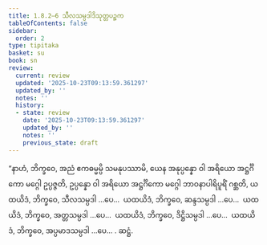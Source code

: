 ```yaml
---
title: 1.8.2–6 သီလသမ္ပဒါဒိသုတ္တပဉ္စက
tableOfContents: false
sidebar:
  order: 2
type: tipitaka
basket: su
book: sn
review:
  current: review
  updated: '2025-10-23T09:13:59.361297'
  updated_by: ''
  notes: ''
  history:
  - state: review
    date: '2025-10-23T09:13:59.361297'
    updated_by: ''
    notes: ''
    previous_state: draft
---
```



<ReviewStatus review={frontmatter.review} showDetails={true} />

<HypothesisAnnotation frontmatter={frontmatter} />

<DynamicBreadcrumb />

<Division number="78–82" book="sn" e="ch" v="18" p="291">

<Paragraph number="187" book="sn">
“နာဟံ, ဘိက္ခဝေ, အညံ ဧကဓမ္မမ္ပိ သမနုပဿာမိ, ယေန အနုပ္ပန္နော ဝါ အရိယော အဋ္ဌင်္ဂိကော မဂ္ဂေါ ဥပ္ပဇ္ဇတိ, ဥပ္ပန္နော ဝါ အရိယော အဋ္ဌင်္ဂိကော မဂ္ဂေါ ဘာဝနာပါရိပူရိံ ဂစ္ဆတိ, ယထယိဒံ, ဘိက္ခဝေ, သီလသမ္ပဒါ …ပေ…  ယထယိဒံ, ဘိက္ခဝေ, ဆန္ဒသမ္ပဒါ …ပေ…  ယထယိဒံ, ဘိက္ခဝေ, အတ္တသမ္ပဒါ …ပေ…  ယထယိဒံ, ဘိက္ခဝေ, ဒိဋ္ဌိသမ္ပဒါ …ပေ…  ယထယိဒံ, ဘိက္ခဝေ, အပ္ပမာဒသမ္ပဒါ …ပေ… .

</Paragraph>
</Division>

<Paragraph number="188" type="center" book="sn">
ဆဋ္ဌံ.
</Paragraph>
